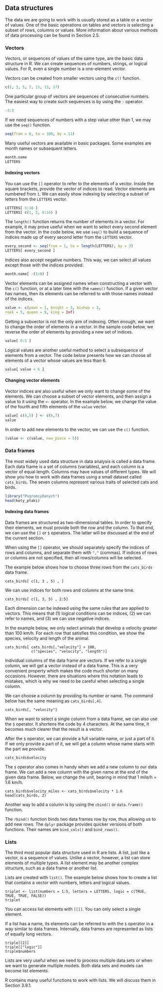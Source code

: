 ## Data structures {#part_22}

The data we are going to work with is usually stored as a table or a vector of values. One of the basic operations on tables and vectors is selecting a subset of rows, columns or values. More information about various methods of data processing can be found in Section 2.5.

### Vectors {#part_221}

Vectors, or sequences of values of the same type, are the basic data structure in R. We can create sequences of numbers, strings, or logical values. For R, even a single number is a one-element vector.

Vectors can be created from smaller vectors using the `c()` function.

```r
c(2, 3, 5, 7, 11, 13, 17)
```

One particular group of vectors are sequences of consecutive numbers. The easiest way to create such sequences is by using the `:` operator. 

```r
-3:3
```

If we need sequences of numbers with a step value other than 1, we may use the `seq()` function.

```r
seq(from = 0, to = 100, by = 11)
```

Many useful vectors are available in basic packages. Some examples are month names or subsequent letters.
```r
month.name
LETTERS
```

#### Indexing vectors {#part_2211}

You can use the `[]` operator to refer to the elements of a vector. Inside the square brackets, provide the vector of indices to read. Vector elements are numbered from `1`. We can easily show indexing by selecting a subset of letters from the `LETTERS` vector.
```r
LETTERS[ 5:10 ]
LETTERS[ c(1, 2, 9:14) ]
```

The `length()` function returns the number of elements in a vector. For example, it may prove useful when we want to select every second element from the vector. In the code below, we use `seq()` to build a sequence of indices made up of every second letter from the `LETTERS` vector.
```r
every_second <- seq(from = 1, to = length(LETTERS), by = 2)
LETTERS[ every_second ]
```

Indices also accept negative numbers. This way, we can select all values except those with the indices provided.
```r
month.name[ -(5:9) ]
```

Vector elements can be assigned names when constructing a vector with the `c()` function, or at a later time with the `names()` function. If a given vector has names, then its elements can be referred to with those names instead of the indices.
```r
value <- c(pawn = 1, knight = 3, bishop = 3,
rook = 5, queen = 9, king = Inf)
```

Getting a subvector is not the only aim of indexing. Often enough, we want to change the order of elements in a vector. In the sample code below, we reverse the order of elements by providing a new set of indices.
```r
value[ 6:1 ]
```

Logical values are another useful method to select a subsequence of elements from a vector. The code below presents how we can choose all elements of a vector whose values are less than 6.
```r
value[ value < 6 ]
```

#### Changing vector elements {#part_2212}

Vector indices are also useful when we only want to change some of the elements. We can choose a subset of vector elements, and then assign a value to it using the `<-` operator.
In the example below, we change the value of the fourth and fifth elements of the `value` vector.
```r
value[ c(4,5) ] <- c(6,7)
value
```

In order to add new elements to the vector, we can use the `c()` function.
```r
(value <- c(value, new_piece = 5))
```

### Data frames {#part_222}

The most widely used data structure in data analysis is called a data frame. Each data frame is a set of columns (variables), and each column is a vector of equal length. Columns may have values of different types.
We will show you how to work with data frames using a small dataset called `cats_birds`. The seven columns represent various traits of selected cats and birds.
```r
library("PogromcyDanych")
head(koty_ptaki)
```

#### Indexing data frames {#part_2221}

Data frames are structured as two-dimensional tables. In order to specify their elements, we must provide both the row and the column. To that end, we can use the `[]` or `$` operators. The latter will be discussed at the end of the current section.

When using the `[]` operator, we should separately specify the indices of rows and columns, and separate them with `","` (commas). If indices of rows or columns are not specified, then all rows/columns will be selected.

The example below shows how to choose three rows from the `cats_birds` data frame.
```
cats_birds[ c(1, 3 , 5) , ]
```

We can use indices for both rows and columns at the same time.

```
cats_birds[ c(1, 3, 5) , 2:5]
```

Each dimension can be indexed using the same rules that are applied to vectors. This means that (1) logical conditions can be indices, (2) we can refer to names, and (3) we can use negative indices.

In the example below, we only select animals that develop a velocity greater than 100 km/h. For each row that satisfies this condition, we show the species, velocity and length of the animal.
```
cats_birds[ cats_birds[,"velocity"] > 100,
            c("species", "velocity", "length")]
```

Individual columns of the data frame are vectors. If we refer to a single column, we will get a vector instead of a data frame. This is a very convenient property which makes the code much shorter on many occasions. However, there are situations where this notation leads to mistakes, which is why we need to be careful when selecting a single column.

We can choose a column by providing its number or name. The command below has the same meaning as `cats_birds[,4]`.
```
cats_birds[, "velocity"]
```

When we want to select a single column from a data frame, we can also use the `$` operator. It shortens the code by 4 characters. At the same time, it becomes much clearer that the result is a vector.

After the `$` operator, we can provide a full variable name, or just a part of it. If we only provide a part of it, we will get a column whose name starts with the part we provide.
```
cats_birds$velocity
```

The `$` operator also comes in handy when we add a new column to our data frame. We can add a new column with the given name at the end of the given data frame. Below, we change the unit, bearing in mind that 1 mile/h = 1.6 km/h.
```
cats_birds$velocity_miles <- cats_birds$velocity * 1.6
head(cats_birds, 2)
```

Another way to add a column is by using the `cbind()` or `data.frame()` function.

The `rbind()` function binds two data frames row by row, thus allowing us to add new rows. The `dplyr` package provides quicker versions of both functions. Their names are `bind_cols()` and `bind_rows()`.

### Lists {#part_223}

The third most popular data structure used in R are lists. A list, just like a vector, is a sequence of values. Unlike a vector, however, a list can store elements of multiple types. A list element may be another complex structure, such as a data frame or another list.

Lists are created with `list()`. The example below shows how to create a list that contains a vector with numbers, letters and logical values.
```
triplet <- list(numbers = 1:5, letters = LETTERS, logic = c(TRUE, TRUE, TRUE, FALSE))
triplet
```

You can access list elements with `[[]]`. You can only select a single element.

If a list has a name, its elements can be referred to with the `$` operator in a way similar to data frames. Internally, data frames are represented as lists of equally long vectors.
```
triple[[2]]
triple[["logic"]]
triple$numbers
```

Lists are very useful when we need to process multiple data sets or when we want to generate multiple models. Both data sets and models can become list elements.

R contains many useful functions to work with lists. We will discuss them in Section 3.9.1.


